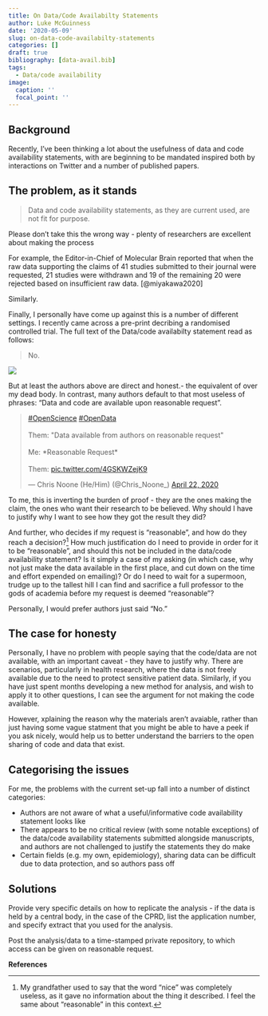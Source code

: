 ```yaml
---
title: On Data/Code Availabilty Statements
author: Luke McGuinness
date: '2020-05-09'
slug: on-data-code-availabilty-statements
categories: []
draft: true
bibliography: [data-avail.bib]
tags:
  - Data/code availability
image:
  caption: ''
  focal_point: ''
---
```



## Background

Recently, I've been thinking a lot about the usefulness of data and code availability statements, with are beginning to be mandated inspired both by interactions on Twitter and a number of published papers.


## The problem, as it stands

> Data and code availability statements, as they are current used, are not fit for purpose.

Please don't take this the wrong way - plenty of researchers are excellent about making the process

For example, the Editor-in-Chief of Molecular Brain reported that when the raw data supporting the claims of 41 studies submitted to their journal were requested, 21 studies were withdrawn and 19 of the remaining 20 were rejected based on insufficient raw data. [@miyakawa2020]

Similarly. 

Finally, I personally have come up against this is a number of different settings. I recently came across a pre-print decribing a randomised controlled trial. The full text of the Data/code availabilty statement read as follows:

> No.

![](/post/2020-05-09-on-data-code-availabilty-statements_files/data_avail_cartoon.JPG)

But at least the authors above are direct and honest.- the equivalent of over my dead body. In contrast, many authors default to that most useless of phrases: "Data and code are available upon reasonable request".

<blockquote class="twitter-tweet"><p lang="en" dir="ltr"><a href="https://twitter.com/hashtag/OpenScience?src=hash&amp;ref_src=twsrc%5Etfw">#OpenScience</a> <a href="https://twitter.com/hashtag/OpenData?src=hash&amp;ref_src=twsrc%5Etfw">#OpenData</a><br><br>Them: &quot;Data available from authors on reasonable request&quot;<br><br>Me: \*Reasonable Request\*<br><br>Them: <a href="https://t.co/4GSKWZejK9">pic.twitter.com/4GSKWZejK9</a></p>&mdash; Chris Noone (He/Him) (\@Chris_Noone_) <a href="https://twitter.com/Chris_Noone_/status/1252874822461255680?ref_src=twsrc%5Etfw">April 22, 2020</a></blockquote> <script async src="https://platform.twitter.com/widgets.js" charset="utf-8"></script>

To me, this is inverting the burden of proof - they are the ones making the claim, the ones who want their research to be believed. Why should I have to justify why I want to see how they got the result they did?

And further, who decides if my request is "reasonable", and how do they reach a decision?^[My grandfather used to say that the word "nice" was completely useless, as it gave no information about the thing it described. I feel the same about "reasonable" in this context.] How much justification do I need to provide in order for it to be "reasonable", and should this not be included in the data/code availability statement? Is it simply a case of my asking (in which case, why not just make the data available in the first place, and cut down on the time and effort expended on emailing)? Or do I need to wait for a supermoon, trudge up to the tallest hill I can find and sacrifice a full professor to the gods of academia before my request is deemed "reasonable"?

Personally, I would prefer authors just said "No."

## The case for honesty

Personally, I have no problem with people saying that the code/data are not available, with an important caveat - they have to justify why. There are scenarios, particularly in health research, where the data is not freely available due to the need to protect sensitive patient data. Similarly, if you have just spent months developing a new method for analysis, and wish to apply it to other questions, I can see the argument for not making the code available.

However, xplaining the reason why the materials aren't avaiable, rather than just having some vague statment that you might be able to have a peek if you ask nicely, would help us to better understand the barriers to the open sharing of code and data that exist.

## Categorising the issues

For me, the problems with the current set-up fall into a number of distinct categories:

* Authors are not aware of what a useful/informative code availability statement looks like
* There appears to be no critical review (with some notable exceptions) of the data/code availability statements submitted alongside manuscripts, and authors are not challenged to justify the statements they do make
* Certain fields (e.g. my own, epidemiology), sharing data can be difficult due to data protection, and so authors pass off


## Solutions

Provide very specific details on how to replicate the analysis - if the data is held by a central body, in the case of the CPRD, list the application number, and specify extract that you used for the analysis.

Post the analysis/data to a time-stamped private repository, to which access can be given on reasonable request.








**References**
